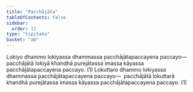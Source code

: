 ```yaml
---
title: "Pacchājāta"
tableOfContents: false
sidebar:
  order: 11
type: "tipitaka"
basket: "ab"
---
```



<DynamicBreadcrumb />

<Division number="159">

<Paragraph number="908">
Lokiyo dhammo lokiyassa dhammassa pacchājātapaccayena paccayo—  pacchājātā lokiyā khandhā purejātassa imassa kāyassa pacchājātapaccayena paccayo. (1)
</Paragraph>

<Paragraph number="909">
Lokuttaro dhammo lokiyassa dhammassa pacchājātapaccayena paccayo—  pacchājātā lokuttarā khandhā purejātassa imassa kāyassa pacchājātapaccayena paccayo. (1)
</Paragraph>
</Division>